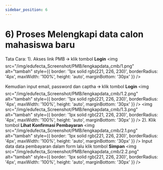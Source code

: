 ```yaml
---
sidebar_position: 6
---
```


# 6) Proses Melengkapi data calon mahasiswa baru
Tata Cara:
1). Akses link PMB 🡪 klik tombol **Login**
<img
  src="/img/edufecta_Screenshot/PMB/lengkapdata_cmb/1.png"
  alt="tambah"
  style={{
    border: '1px solid rgb(221, 226, 230)',
    borderRadius: '4px',
    maxWidth: '100%',
    height: 'auto',
    marginBottom: '30px'
  }}
/>

Kemudian input email, password dan captha 🡪 klik tombol **Login**
<img
  src="/img/edufecta_Screenshot/PMB/lengkapdata_cmb/1.2.png"
  alt="tambah"
  style={{
    border: '1px solid rgb(221, 226, 230)',
    borderRadius: '4px',
    maxWidth: '100%',
    height: 'auto',
    marginBottom: '30px'
  }}
/>
<img
  src="/img/edufecta_Screenshot/PMB/lengkapdata_cmb/1.3.png"
  alt="tambah"
  style={{
    border: '1px solid rgb(221, 226, 230)',
    borderRadius: '4px',
    maxWidth: '100%',
    height: 'auto',
    marginBottom: '30px'
  }}
/>
2). Klik tombol **Lihat Konfirmasi Pembayaran**
<img
  src="/img/edufecta_Screenshot/PMB/lengkapdata_cmb/2.1.png"
  alt="tambah"
  style={{
    border: '1px solid rgb(221, 226, 230)',
    borderRadius: '4px',
    maxWidth: '100%',
    height: 'auto',
    marginBottom: '30px'
  }}
/>
Input data data pembayaran dalam form lalu klik tombol **Simpan**
<img
  src="/img/edufecta_Screenshot/PMB/lengkapdata_cmb/2.2.png"
  alt="tambah"
  style={{
    border: '1px solid rgb(221, 226, 230)',
    borderRadius: '4px',
    maxWidth: '100%',
    height: 'auto',
    marginBottom: '30px'
  }}
/>